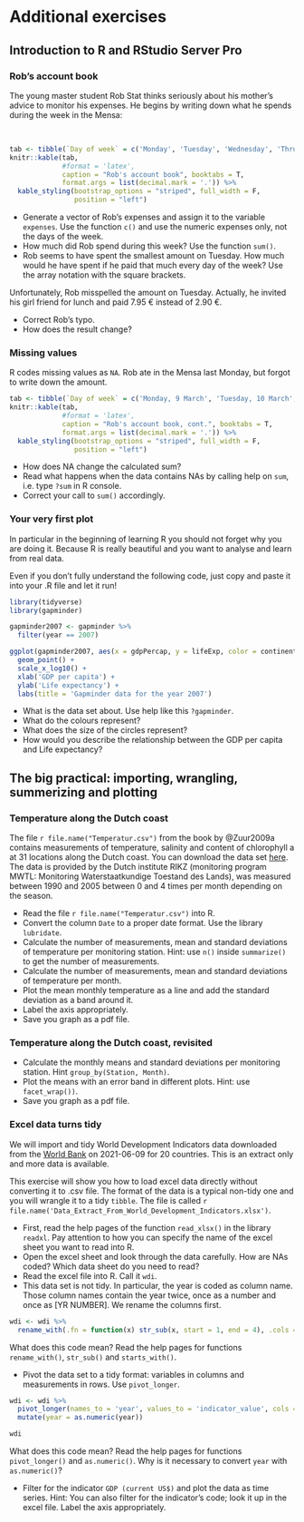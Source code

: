 # Additional exercises

## Introduction to R and RStudio Server Pro

### Rob's account book {#rob1}

The young master student Rob Stat thinks seriously about his mother's advice to monitor his expenses. He begins by writing down what he spends during the week in the Mensa:

<br>

```r

tab <- tibble(`Day of week` = c('Monday', 'Tuesday', 'Wednesday', 'Thrusday', 'Friday'), `Amount spent (€)` = c(2.57, 2.90, 2.73, 3.23, 3.90))
knitr::kable(tab, 
             #format = 'latex',
             caption = "Rob's account book", booktabs = T,
             format.args = list(decimal.mark = '.')) %>%
  kable_styling(bootstrap_options = "striped", full_width = F,
                position = "left")
```


- Generate a vector of Rob's expenses and assign it to the variable `expenses`. Use the function `c()` and use the numeric expenses only, not the days of the week.
- How much did Rob spend during this week? Use the function `sum()`.
- Rob seems to have spent the smallest amount on Tuesday. How much would he have spent if he paid that much every day of the week? Use the array notation with the square brackets.

Unfortunately, Rob misspelled the amount on Tuesday. Actually, he invited his girl friend for lunch and paid 7.95 € instead of 2.90 €.

- Correct Rob's typo.
- How does the result change?

### Missing values {#rob2}

R codes missing values as `NA`. Rob ate in the Mensa last Monday, but forgot to write down the amount.

```r

tab <- tibble(`Day of week` = c('Monday, 9 March', 'Tuesday, 10 March', 'Wednesday, 11 March', 'Thrusday, 12 March', 'Friday, 13 March', 'Monday, 16 March'), `Amount spent (€)` = c(2.57, 2.90, 2.73, 3.23, 3.90, NA))
knitr::kable(tab, 
             #format = 'latex',
             caption = "Rob's account book, cont.", booktabs = T,
             format.args = list(decimal.mark = '.')) %>%
  kable_styling(bootstrap_options = "striped", full_width = F,
                position = "left")
```

- How does NA change the calculated sum?
- Read what happens when the data contains NAs by calling help on `sum`, i.e. type `?sum` in R console.
- Correct your call to `sum()` accordingly.

### Your very first plot {#firstplot}
In particular in the beginning of learning R you should not forget why you are doing it. Because R is really beautiful and you want to analyse and learn from real data. 

Even if you don't fully understand the following code, just copy and paste it into your .R file and let it run!

```r
library(tidyverse)
library(gapminder)

gapminder2007 <- gapminder %>% 
  filter(year == 2007)

ggplot(gapminder2007, aes(x = gdpPercap, y = lifeExp, color = continent, size = pop)) +
  geom_point() +
  scale_x_log10() +
  xlab('GDP per capita') +
  ylab('Life expectancy') +
  labs(title = 'Gapminder data for the year 2007')
```

- What is the data set about. Use help like this `?gapminder`.
- What do the colours represent?
- What does the size of the circles represent?
- How would you describe the relationship between the GDP per capita and Life expectancy?

## The big practical: importing, wrangling, summerizing and plotting 

### Temperature along the Dutch coast
The file `r file.name("Temperatur.csv")` from the book by @Zuur2009a contains measurements of temperature, salinity and content of chlorophyll a at 31 locations along the Dutch coast. You can download the data set [here](https://highstat.com/index.php/a-beginner-s-guide-to-r). The data is provided by the Dutch institute RIKZ (monitoring program MWTL: Monitoring Waterstaatkundige Toestand des Lands), was measured between 1990 and 2005 between 0 and 4 times per month depending on the season. 

- Read the file `r file.name("Temperatur.csv")` into R.
- Convert the column `Date` to a proper date format. Use the library `lubridate`.
- Calculate the number of measurements, mean and standard deviations of temperature per monitoring station. Hint: use `n()` inside `summarize()` to get the number of measurements.
- Calculate the number of measurements, mean and standard deviations of temperature per month.
- Plot the mean monthly temperature as a line and add the standard deviation as a band around it.
- Label the axis appropriately.
- Save you graph as a pdf file.


### Temperature along the Dutch coast, revisited
- Calculate the monthly means and standard deviations per monitoring station. Hint `group_by(Station, Month)`.
- Plot the means with an error band in different plots. Hint: use `facet_wrap())`.
- Save you graph as a pdf file.


### Excel data turns tidy
We will import and tidy World Development Indicators data downloaded from the [World Bank](https://databank.worldbank.org/source/world-development-indicators/preview/on#) on 2021-06-09 for 20 countries. This is an extract only and more data is available.

This exercise will show you how to load excel data directly without converting it to .csv file. The format of the data is a typical non-tidy one and you will wrangle it to a tidy `tibble`. The file is called `r file.name('Data_Extract_From_World_Development_Indicators.xlsx')`.

- First, read the help pages of the function `read_xlsx()` in the library `readxl`. Pay attention to how you can specify the name of the excel sheet you want to read into R.
- Open the excel sheet and look through the data carefully. How are NAs coded? Which data sheet do you need to read?
- Read the excel file into R. Call it `wdi`.
- This data set is not tidy. In particular, the year is coded as column name. Those column names contain the year twice, once as a number and once as [YR NUMBER]. We rename the columns first.
```r
wdi <- wdi %>% 
  rename_with(.fn = function(x) str_sub(x, start = 1, end = 4), .cols = starts_with('20'))
```

What does this code mean? Read the help pages for functions `rename_with()`, `str_sub()` and `starts_with()`.

- Pivot the data set to a tidy format: variables in columns and measurements in rows. Use `pivot_longer`.
```r
wdi <- wdi %>%
  pivot_longer(names_to = 'year', values_to = 'indicator_value', cols = starts_with('20')) %>% 
  mutate(year = as.numeric(year))

wdi
```

  What does this code mean? Read the help pages for functions `pivot_longer()` and `as.numeric()`.
  Why is it necessary to convert `year` with `as.numeric()`?

- Filter for the indicator `GDP (current US$)` and plot the data as time series. Hint: You can also filter for the indicator's code; look it up in the excel file. Label the axis appropriately.